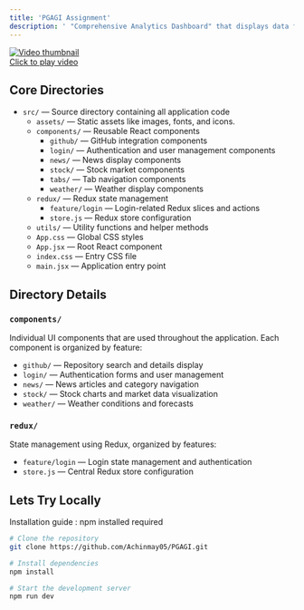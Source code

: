 ```yaml
---
title: 'PGAGI Assignment'
description: ' "Comprehensive Analytics Dashboard" that displays data fetched from multiple APIs, incorporates interactive and complex animations, and offers a seamless, high-performance user experience built using Next.js, React, TypeScript, SCSS/CSS, and Tailwind CSS.'
---
```


<a href="https://drive.google.com/file/d/14N4_m8v3Gf3i6zvutqLB6OksVAd2_PVy/view?usp=sharing" target="_blank">
  <img 
    src="/images/SignupPage.png" 
    alt="Video thumbnail" 
    className="rounded-lg hover:opacity-80 transition-opacity"
  />
  <div className="mt-2 text-center">Click to play video</div>
</a>


## Core Directories

- `src/` — Source directory containing all application code
  - `assets/` — Static assets like images, fonts, and icons.
  - `components/` — Reusable React components
    - `github/` — GitHub integration components
    - `login/` — Authentication and user management components
    - `news/` — News display components
    - `stock/` — Stock market components
    - `tabs/` — Tab navigation components
    - `weather/` — Weather display components
  - `redux/` — Redux state management
    - `feature/login` — Login-related Redux slices and actions
    - `store.js` — Redux store configuration
  - `utils/` — Utility functions and helper methods
  - `App.css` — Global CSS styles
  - `App.jsx` — Root React component
  - `index.css` — Entry CSS file
  - `main.jsx` — Application entry point

## Directory Details

### `components/`
Individual UI components that are used throughout the application. Each component is organized by feature:
- `github/` — Repository search and details display
- `login/` — Authentication forms and user management
- `news/` — News articles and category navigation
- `stock/` — Stock charts and market data visualization
- `weather/` — Weather conditions and forecasts

### `redux/`
State management using Redux, organized by features:
- `feature/login` — Login state management and authentication
- `store.js` — Central Redux store configuration


## Lets Try Locally

Installation guide : npm installed required

```bash
# Clone the repository
git clone https://github.com/Achinmay05/PGAGI.git

# Install dependencies
npm install

# Start the development server
npm run dev
```

